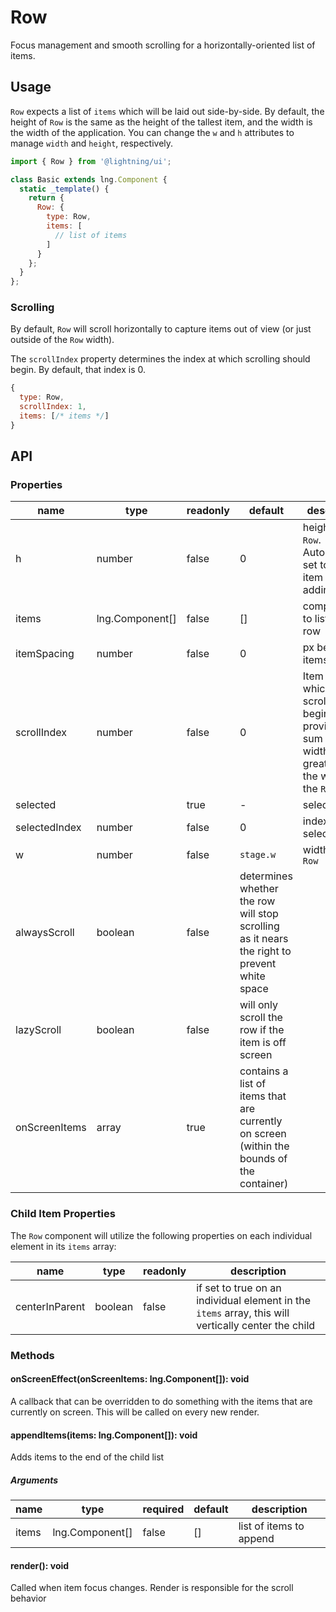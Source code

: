 
# Row

Focus management and smooth scrolling for a horizontally-oriented list of items.

## Usage

`Row` expects a list of `items` which will be laid out side-by-side. By default, the height of `Row` is the same as the height of the tallest item, and the width is the width of the application. You can change the `w` and `h` attributes to manage `width` and `height`, respectively.

```js
import { Row } from '@lightning/ui';

class Basic extends lng.Component {
  static _template() {
    return {
      Row: {
        type: Row,
        items: [
          // list of items
        ]
      }
    };
  }
};
```

<Canvas>
  <Story id="layout-row--basic" />
</Canvas>

### Scrolling

By default, `Row` will scroll horizontally to capture items out of view (or just outside of the `Row` width).

<Canvas>
  <Story id="layout-row--side-scrolling" />
</Canvas>

The `scrollIndex` property determines the index at which scrolling should begin. By default, that index is 0.

```js
{
  type: Row,
  scrollIndex: 1,
  items: [/* items */]
}
```

## API

### Properties

name|type|readonly|default|description
--|--|--|--|--
h|number|false|0|height of the `Row`. Automatically set to tallest item `h` after adding `items`
items|<DocsLink id="lng.Component">lng.Component[]</DocsLink>|false|[]|components to list in the row
itemSpacing|number|false|0|px between items
scrollIndex|number|false|0|Item index at which scrolling begins, provided the sum of item widths is greater than the width of the `Row`
selected|<DocsLink id="lng.Component" />|true|-|selected item
selectedIndex|number|false|0|index of selected item
w|number|false|`stage.w`|width of the `Row`
alwaysScroll|boolean|false|determines whether the row will stop scrolling as it nears the right to prevent white space
lazyScroll|boolean|false|will only scroll the row if the item is off screen
onScreenItems|array|true|contains a list of items that are currently on screen (within the bounds of the container)

### Child Item Properties
The `Row` component will utilize the following properties on each individual element in its `items` array:

name|type|readonly|description
--|--|--|--
centerInParent|boolean|false|if set to true on an individual element in the `items` array, this will vertically center the child

### Methods

#### onScreenEffect(onScreenItems: lng.Component[]): void

A callback that can be overridden to do something with the items that are currently on screen. This will be called on every new render.

#### appendItems(items: lng.Component[]): void

Adds items to the end of the child list

##### Arguments

name|type|required|default|description
--|--|--|--|--
items|<DocsLink id="lng.Component">lng.Component[]</DocsLink>|false|[]|list of items to append

#### render(): void

Called when item focus changes. Render is responsible for the scroll behavior